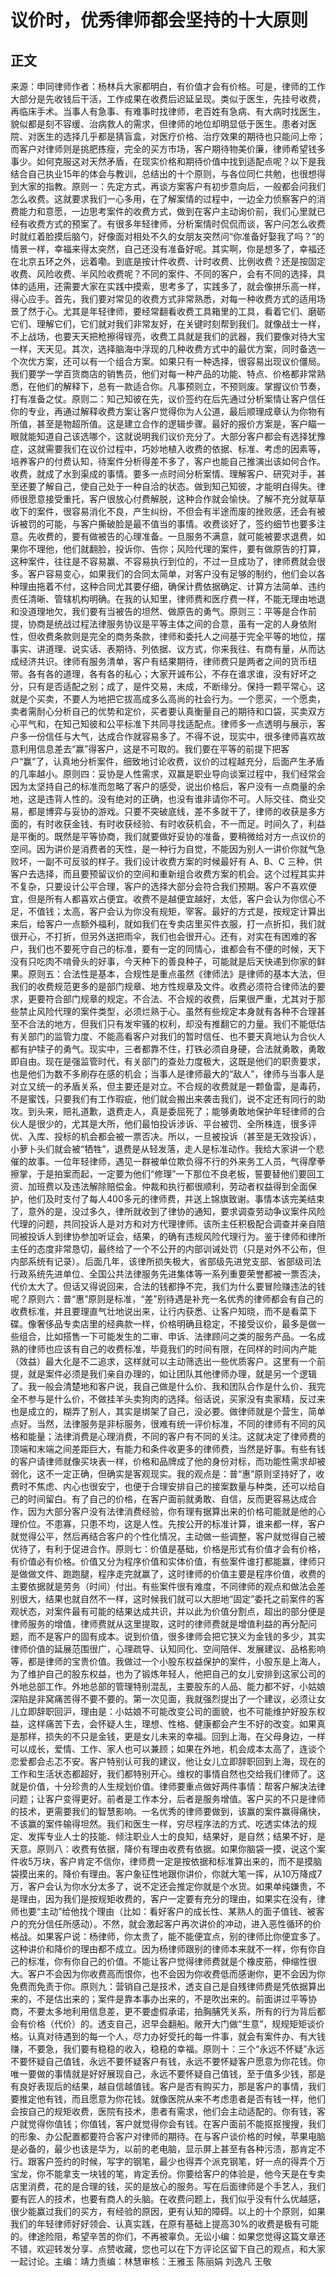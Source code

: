 # 议价时，优秀律师都会坚持的十大原则
## 正文
来源：申同律师作者：杨林兵大家都明白，有价值才会有价格。可是，律师的工作大部分是先收钱后干活，工作成果在收费后迟延呈现。类似于医生，先挂号收费，再临床手术。当事人有急事、有难事时找律师，老百姓有急病、有大病时找医生，貌似都是刻不容缓、治病救人的需求，但律师的地位却明显低于医生。患者对医院、对医生的选择几乎都是猜盲盒，对医疗价格、治疗效果的期待也只能问上帝；而客户对律师则是挑肥拣瘦，完全的买方市场，客户期待物美价廉，律师希望钱多事少。如何克服这对天然矛盾，在现实价格和期待价值中找到适配点呢？以下是我结合自己执业15年的体会与教训，总结出的十个原则，与各位同仁共勉，也很想得到大家的指教。原则一：先定方式，再谈方案客户有初步意向后，一般都会问我们怎么收费。这就要求我们一心多用，在了解案情的过程中，一边全力侦察客户的消费能力和意愿，一边思考案件的收费方式，做到在客户主动询价前，我们心里就已经有收费方式的预案了。有很多年轻律师，分析案情时侃侃而谈，客户问怎么收费时就红着脸摸后脑勺，好像面对相处不久的女朋友突然问“你准备好娶我了吗？”的情景一样，幸福来得太突然，自己还没有准备好呢。其实啊，你是想多了，幸福还在北京五环之外，远着嘞。到底是按计件收费、计时收费、比例收费？还是按固定收费、风险收费、半风险收费呢？不同的案件、不同的客户，会有不同的选择，具体的适用，还需要大家在实践中摸索，思考多了，实践多了，就会像拼乐高一样，得心应手。首先，我们要对常见的收费方式非常熟悉，对每一种收费方式的适用场景了然于心。尤其是年轻律师，要经常翻看收费工具箱里的工具，看着它们、磨砺它们、理解它们，它们就对我们非常友好，在关键时刻帮到我们。就像战士一样，不上战场，也要天天把枪擦得锃亮，收费工具就是我们的武器，我们要像对待大宝一样，天天见。其次，选择脑海中浮现的几种收费方式中的最优方案，同时备选一个次优方案，还可以有一个组合方案。如果只有一种选择，很容易出现议价僵局。我们要学一学百货商店的销售员，他们对每一种产品的功能、特点、价格都非常熟悉，在他们的解释下，总有一款适合你。凡事预则立，不预则废。掌握议价节奏，打有准备之仗。原则二：知己知彼在先，议价签约在后先通过分析案情让客户信任你的专业，再通过解释收费方案让客户觉得你为人公道，最后顺理成章认为你物有所值，甚至是物超所值。这是建立合作的逻辑步骤。最好的报价方案是，客户瞄一眼就能知道自己该选哪个，这就说明我们议价充分了。大部分客户都会有选择犹豫症，这就需要我们在议价过程中，巧妙地植入收费的依据、标准、考虑的因素等，培养客户的付费认知，待案件分析得差不多了，客户也能自己推演出该如何合作。收费，就成了水到渠成的事情。要多一点时间分析案情、理解客户、研究对手，甚至还要了解自己，使自己处于一种自洽的状态。做到知己知彼，才能明白得失。律师很愿意接受重托，客户很放心付费解脱，这种合作就会愉快。了解不充分就草草收下的案件，很容易消化不良，产生纠纷，不但会有半途而废的挫败感，还会有被诉被罚的可能，与客户撕破脸是最不值当的事情。收费谈好了，签约细节也要多注意。先收费的，要有做被告的心理准备。一旦服务不满意，就可能被要求退费，如果你不理他，他们就翻脸，投诉你、告你；风险代理的案件，要有做原告的打算，这种案件，往往是不容易赢、不容易执行到位的，不过一旦成功了，律师费就会很多。客户容易变心，如果我们的合同太简单，对客户没有足够的制约，他们会以各种理由拖着不付，这种合同尤其要仔细，确保计费依据确定、计算方法简单、违约责任清晰、管辖机构明确。在我的认知里，律师费和医疗费一样，不能无理由地退和没道理地欠，我们要有当被告的坦然、做原告的勇气。原则三：平等是合作前提，协商是统战过程法律服务协议是平等主体之间的合意，虽有一定的人身依附性，但收费条款则是完全的商务条款，律师和委托人之间基于完全平等的地位，摆事实、讲道理、说实话、表期待、列依据、议方式，你来我往、有商有量，从而达成经济共识。律师有服务清单，客户有结果期待，律师费只是两者之间的货币纽带。各有各的道理，各有各的私心；大家开诚布公，不存在谁求谁，没有好坏之分，只有是否适配之别；成了，是件交易，未成，不断缘分。保持一颗平常心，这就是个买卖，不要人为地把它拔高成多么高尚的社会行为。一个愿买，一个愿卖，卖者需耐心分析自己的优势和定价，买者要认真衡量自己的期待和口袋，买卖双方心平气和，在知己知彼和公平标准下共同寻找适配点。律师多一点透明与展示，客户多一份信任与大气，达成合作就容易多了。不得不说，现实中，很多律师喜欢故意利用信息差去“赢”得客户，这是不可取的。我们要在平等的前提下把客户“赢”了，认真地分析案件，细致地讨论收费，议价的过程越充分，后面产生矛盾的几率越小。原则四：妥协是人性需求，双赢是职业导向谈案过程中，我们经常会因为太坚持自己的标准而忽略了客户的感受，说出价格后，客户没有一点商量的余地，这是违背人性的。没有绝对的正确，也没有谁非请你不可。人际交往、商业交易，都是博弈与妥协的游戏。只要不突破底线，差不多就干了，律师的收获是多方面的，有时收获金钱、有时收获经验、有时收获机会，不一而足。时间久了，利益是平衡的。既然是平等协商，我们就要做好妥协的准备，要稍微给对方一点议价的空间。因为讲价是消费者的天性，是一种行为自觉，不能因为别人一讲价你就气急败坏，一副不可反驳的样子。我们设计收费方案的时候最好有 A、B、C 三种，供客户去选择，而且要预留议价的空间和重新组合收费方案的机会。这个过程其实并不复杂，只要设计公平合理，客户的选择大部分会符合我们预期。客户不喜欢便宜，但是所有人都喜欢占便宜。收费不是越便宜越好，太低，客户会认为你信心不足，不值钱；太高，客户会认为你没有规矩，宰客。最好的方式是，按规定计算出来后，给客户一点额外福利，就如我们在专卖店里买件衣服，打一点折扣，我们就很开心，不打折，但另外送把雨伞，我们也会很开心。还有，对实在有困难的客户，我们也不要死守自己的标准，要有一定的同情心，谁都会有不便的时候，天下没有只吃肉不啃骨头的好事，今天种下的善良种子，可能就是后天快递到你家的鲜果。原则五：合法性是基本，合规性是重点虽然《律师法》是律师的基本大法，但我们的收费规范更多的是部门规章、地方性规章及文件。收费必须符合律师法的要求，更要符合部门规章的规定。不合法、不合规的收费，后果很严重，尤其对于那些禁止风险代理的案件类型，必须烂熟于心。虽然有些规定本身就有各种不合理甚至不合法的地方，但我们只有发牢骚的权利，却没有推翻它的力量。我们不能低估有关部门的监管力度、不能高看客户对我们的暂时信任、也不要天真地认为合伙人都有护犊子的勇气。现实中，三者都靠不住，打铁必须自身硬，合法就勇敢，勇敢即自由。现在是强监管时代，有关部门的查处力度极大，这既是他们的职责要求，也是他们为数不多刷存在感的机会；当事人是律师最大的“敌人”，律师与当事人是对立又统一的矛盾关系，但主要还是对立。不合规的收费就是一颗鱼雷，是毒药，不是蜜饯，只要我们有工作瑕疵，他们就会搬出来袭击我们，说不定还有同行的助攻。到头来，赔礼道歉，退费走人，真是委屈死了；能够勇敢地保护年轻律师的合伙人是很少的，尤其是大所，他们最怕投诉涉诉、平台被罚、全所株连，很多评优、入库、投标的机会都会被一票否决。所以，一旦被投诉（甚至是无效投诉），小萝卜头们就会被“牺牲”，退费是从轻发落，走人是标准动作。我给大家讲一个悲催的故事。一位年轻律师，遇见一群被单位欺负得不行的外来务工人员，气得摩拳擦掌，于是拍案而起，一定要为他们“修理”一下那位不良老板，誓要替他们要回工资、加班费以及违法解除赔偿金。仲裁和执行都很顺利，劳动者权益得到全面保护，他们及时支付了每人400多元的律师费，并送上锦旗致谢。事情本该完美结束了，意外的是，没过多久，律所就收到了律协的通知，要求调查劳动争议案件风险代理的问题，共同投诉人是对方和对方代理律师。该所主任积极配合调查并亲自陪同被投诉人到律协参加听证会，结果，的确有违规风险代理行为。鉴于律师和律所主任的态度非常恳切，最终给了一个不公开的内部训诫处罚（只是对外不公布，但内部系统有记录）。后面几年，该律所损失极大，省部级先进党支部、省部级司法行政系统先进单位、全国公共法律服务先进集体等一系列重要荣誉都被一票否决，代价太大了。但话又得说回来，合法的钱都挣不完，我们为什么要冒险赚违法的钱呢？原则六：普“惠”原则是标准，“差”别待遇是补充一名优秀的律师都会有自己的收费标准，并且要理直气壮地说出来，让行内获悉、让客户知晓，而不是看菜下碟。像奢侈品专卖店里的经典款一样，价格明确且稳定，不接受议价，最多是做一些组合，比如搭售一下可能发生的二审、申诉、法律顾问之类的服务产品。一名成熟的律师也应该有自己的收费标准，毕竟我们的时间有限，在同样的时间内产能（效益）最大化是不二追求，这样就可以主动筛选出一些优质客户。这里有一个前提，就是案件必须是我们亲自办理的，如让团队其他律师办理，就是另一个逻辑了。我一般会清楚地和客户说，我自己做是什么价、我和团队合作是什么价、我完全不参与是什么价，不做挂羊头卖狗肉的选择。俗话说，买家没有卖家精，反过来也是成立的，糊弄了别人，其实是绑架了自己，没必要。做律师就是个营生，简单点好。当然，法律服务是非标服务，很难有统一评价标准，不同的律师有不同的风格和能量；法律消费是心理消费，不同的客户有不同的关注。这就决定了律师费的顶端和末端之间差距巨大，有能力和条件收更多的律师费，当然是好事。有些有钱的客户请律师就像买块表一样，价格和品牌成了他的身份对标，而功能性需求却被弱化，这不一定正确，但确实是客观现实。我的观点是：普“惠”原则坚持好了，收费时不焦虑、内心也很安宁，也便于合理安排自己的接案数量与种类，还可以给自己的时间留白。有了自己的价格，在客户面前就勇敢、自信，反而更容易达成合作，因为大部分客户没有法律消费经验，你有理有据算出来的价格可能就是他的心理价位。不患寡，只患不均，这是人性。先按公开的标准计算，谁来都一样，客户就觉得公平，然后再结合客户的个性化情况，主动做一些调整，客户就觉得自己被优待了，有利于促进合作。原则七：价值是基础，价格是形式有价值才会有价格，有价值必有价格。价值又分为程序价值和实体价值，有些案件谁打都能赢，律师只是做做文件、跑跑腿，程序走完就赢了，这时律师的价值主要是程序价值，收费的主要依据就是劳务（时间）付出。有些案件很有难度，不同律师的观点和做法会差别很大，结果也就自然不一样，这时候我们就可以大胆地“固定”委托之前案件的客观状态，对案件最有可能的结果达成共识，并以此为价值分割点，超出的部分便是律师服务的增值，律师费就从这里提取，这时的律师费就是增值利益的再分配问题，而不是客户的固有成本。说到价值，很多律师会把它狭义为金钱的多少，其实律师价值的延展范围很广，心理疏导、认知同化、空间陪伴、发展建议、品格影响等，都是律师的宝贵价值。我做过一个小股东权益保护的案件，小股东是上海人，为了维护自己的股东权益，也为了锻炼年轻人，他把自己的女儿安排到这家公司的外地总部工作。外地总部的管理特别混乱，主要股东的人品、能力都不好，小姑娘深陷是非窝痛苦得不要不要的。第一次见面，我就强烈提出了一个建议，必须让女儿立即辞职回沪，理由是：小姑娘不可能改变公司的面貌，也不可能维护好股东权益，这样痛苦下去，会怀疑人生，理想、性格、健康都会产生不好的改变。如果真是那样，损失的不只是金钱，更是女儿未来的幸福。回到上海，在父母身边，一样可以成长，爱情、工作、家人也可以兼顾；如果在外地，机会成本太高了，连谈个恋爱都会忐忑不安。客户特别认可我的建议，他让女儿立即辞职回到上海，现在的工作和生活状态都超好，我们都特别开心。维权的事情自然也交给我们律师了。这就是价值，十分珍贵的人生规划价值。律师要重点做好两件事情：帮客户解决法律问题；让客户变得更好。前者是工作本分，后者是服务增值。客户买的不只是律师的技术，更需要我们的智慧影响。一名优秀的律师要做到，该赢的案件赢得痛快，不该赢的案件输得坦然。我们和医生一样，穷尽程序法的方式、吃透实体法的规定、发挥专业人士的技能、倾注职业人士的良知，结果好，是自然；结果不好，是天意。原则八：收费有依据，降价有理由收费有依据。如果你脑袋一摸，说这个案件收5万块，客户肯定不信你，律师费一定是按依据和标准算出来的，而不是摸脑袋摸出来的。降价有理由。客户象征性地跟你讲价，你就大笔一挥，从10万降成7万，客户会认为你水分太多了，说不定还会推定你就是个水货。如果单纯嫌贵，不是理由，因为我们是按规矩收费的，客户一定要有充分的理由，如果实在没有，律师也要“主动”给他找个理由（比如：看好客户的成长性、某熟人的面子值钱、被客户的充分信任所感动）。不然，就会激起客户再次讲价的冲动，进入恶性循环的价格战。如果客户说：杨律师，你太贵了，能不能便宜点，别的律师比你便宜多了。这种讲价和降价的理由都不成立。因为杨律师跟别的律师本来就不一样，你有你自己的标准，你有你自己的价值。不能让客户觉得律师费就是个橡皮筋，伸缩性很大。客户不会因为你收费高而恨你，也不会因为你收费低而感谢你，更不会因为你免费而免责于你。原则九：营销自己是技术，透支自己是自残律师费是凭依据算出来的，不是估出来的；案件是靠本事办出来的，不是吹出来的。前面讲过平等协商，不要太多地利用信息差，更不要虚假承诺，拍胸脯凭关系，所有的行为背后都会有价格（代价）的。透支自己，迟早会翻船。敞开大门做“生意”，规规矩矩谈价格。认真对待遇到的每一个人，尽力办好受托的每一件事，就会有案件办、有大钱赚，不要急，我们要有稳稳的收入，稳稳的幸福。原则十：三个“永远不怀疑”永远不要怀疑自己值钱，永远不要怀疑客户有钱，永远不要怀疑客户愿意为你花钱。你唯一要做的事情就是好好展现自己，永远不要怀疑自己值钱，至于值多少钱，那是有良好表现后的结果，越自信越值钱。客户是否有购买力，那是客户的事情，我们要推定他有钱，而且愿意为你花钱。就像医院从来不考虑患者是否有钱一样，他们会按自己的规矩收费，医院有技术，患者有需求，他们会主动适配的。你有钱，客户就觉得你值钱；你值钱，客户就觉得你会有钱。在客户面前不能抠抠搜搜，我们的形象、办公配置都要符合客户对律师的期待。在与客户谈价格的时候，苹果电脑是必备的，最少也该是华为，以前的老电脑，显示屏上甚至有各种污渍，那肯定不行。跟客户签约的时候，写字的钢笔，最少也得弄个派克钢笔，好一点的得弄个万宝龙，你不能拿支一块钱的笔，肯定丢份。你要给客户的体验是，他今天是在专卖店里消费，花的是合理的钱，买的是放心的服务。写在后面律师是个手艺人，我们要有匠人的技术，也要有商人的头脑。在收费问题上，我们似乎没有什么优越感，很少能赢过我们的买方，有经验的原因，更有认知的障碍。以上的十个原则，如果我们的年轻律师好好领会、认真实践，在原有基础上提高30%的收费是极有可能的。律途险阻，希望辛苦的你们，不再被辜负。无讼小编：如果您觉得这篇文章还不错，欢迎转发分享、点赞收藏，您也可以在下方评论区留下自己的观点，和大家一起讨论。主编：靖力责编：林慧审核：王雅玉 陈丽娟 刘逸凡 王敬